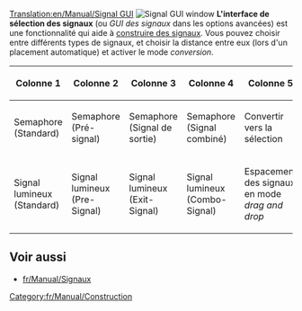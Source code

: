 [[Translation:en/Manual/Signal GUI]]
[[File:fr/Manual/Signal gui.png|frame|right|Signal GUI window]]
'''L'interface de sélection des signaux''' (ou ''GUI des signaux'' dans les options avancées) est une fonctionnalité qui aide à [[en/Manual/Building signals|construire des signaux]]. Vous pouvez choisir entre différents types de signaux, et choisir la distance entre eux (lors d'un placement automatique) et activer le mode ''conversion''.

{|
!Colonne 1!!Colonne 2!!Colonne 3!!Colonne 4!!Colonne 5
|-
|Semaphore <br>(Standard)
|Semaphore <br>(Pré-signal)
|Semaphore <br>(Signal de sortie)
|Semaphore <br>(Signal combiné)
|Convertir vers la sélection
|-
|Signal lumineux <br>(Standard)||Signal lumineux <br>(Pre-Signal)||Signal lumineux <br>(Exit-Signal)||Signal lumineux <br>(Combo-Signal)||Espacement des signaux en mode ''drag and drop''
|}



==Voir aussi==
*[[fr/Manual/Signaux]]

[[Category:fr/Manual/Construction]]